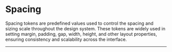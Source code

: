 
<Meta title="Design Tokens/Layout/Spacing" />

# Spacing

Spacing tokens are predefined values used to control the spacing and sizing scale throughout the design system.
These tokens are widely used in setting margin, padding, gap, width, height, and other layout properties, ensuring consistency and scalability across the interface.

<hr />

<Spacing />

<StorybookFooter />
